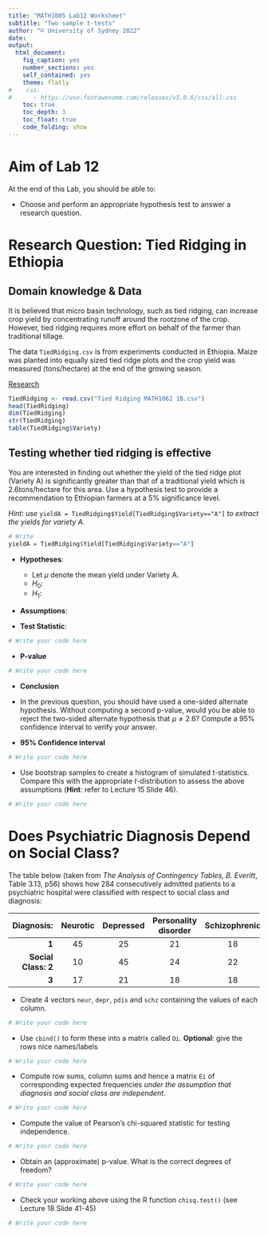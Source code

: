 ```yaml
---
title: "MATH1005 Lab12 Worksheet"
subtitle: "Two sample t-tests"
author: "© University of Sydney 2022"
date: 
output:
  html_document:
    fig_caption: yes
    number_sections: yes
    self_contained: yes
    theme: flatly
#    css: 
#      - https://use.fontawesome.com/releases/v5.0.6/css/all.css
    toc: true
    toc_depth: 3
    toc_float: true
    code_folding: show
---
```


# Aim of Lab 12 {-}

At the end of this Lab, you should be able to:

- Choose and perform an appropriate hypothesis test to answer a research question.

# Research Question: Tied Ridging in Ethiopia 

## Domain knowledge & Data

It is believed that micro basin technology, such as tied ridging, can increase crop yield by concentrating runoff around the rootzone of the crop. However, tied ridging requires more effort on behalf of the farmer than traditional tillage. 

The data `TiedRidging.csv` is from experiments conducted in Ethiopia. Maize was planted into equally sized tied ridge plots and the crop yield was measured (tons/hectare) at the end of the growing season.

<i class="fa fa-link"></i>
[Research](http://agronomyaustraliaproceedings.org/images/sampledata/2012/8249_6_abebe.pdf)

```r
TiedRidging <- read.csv("Tied Ridging MATH1062 1B.csv")
head(TiedRidging)
dim(TiedRidging)
str(TiedRidging)
table(TiedRidging$Variety)
```


## Testing whether tied ridging is effective 

You are interested in finding out whether the yield of the tied ridge plot (Variety A) is significantly greater than that of a traditional yield which is 2.6tons/hectare for this area. Use a hypothesis test to provide a recommendation to Ethiopian farmers at a 5% significance level.

*Hint: use* `yieldA = TiedRidging$Yield[TiedRidging$Variety=="A"]` *to extract the yields for variety A.*

```r
# Write
yieldA = TiedRidging$Yield[TiedRidging$Variety=="A"]
```

- **Hypotheses**: 
  - Let $\mu$ denote the mean yield under Variety A.
  - $H_0$: 
  - $H_1$: 
  
- **Assumptions**:

- **Test Statistic**: 
```r
# Write your code here
```

- **P-value**
```R
# Write your code here
```
- **Conclusion**

- In the previous question, you should have used a one-sided alternate hypothesis. Without computing a second p-value, would you be able to reject the two-sided alternate hypothesis that $\mu \neq 2.6$? Compute a 95% confidence interval to verify your answer.

- **95% Confidence interval**
```r
# Write your code here
```

- Use bootstrap samples to create a histogram of simulated t-statistics. Compare this with the appropriate $t$-distribution to assess the above assumptions (**Hint**: refer to Lecture 15 Slide 46).

```r
# Write your code here
```

# Does Psychiatric Diagnosis Depend on Social Class?

The table below (taken from *The Analysis of Contingency Tables, B. Everitt*, Table 3.13, p56) shows how 284 consecutively admitted patients to a psychiatric hospital were classified with respect to social class and diagnosis:

| Diagnosis: | Neurotic | Depressed | Personality disorder | Schizophrenic |
|----------:|:--------:|:---------:|:--------------------:|:-------------:|
|                  **1** | 45 | 25 | 21 | 18 |
| **Social Class:** **2** | 10 | 45 | 24 | 22 |
|                  **3** | 17 | 21 | 18 | 18 |

- Create 4 vectors `neur`, `depr`, `pdis` and `schz` containing the values of each column.
```r
# Write your code here
```
- Use `cbind()` to form these into a matrix called `Oi`. **Optional**: give the rows nice names/labels

```r
# Write your code here
```
- Compute row sums, column sums and hence a matrix `Ei` of corresponding expected frequencies *under the assumption that diagnosis and social class are independent*.
```r
# Write your code here
```

- Compute the value of Pearson's chi-squared statistic for testing independence.
```r
# Write your code here
```
- Obtain an (approximate) p-value. What is the correct degrees of freedom?

```r
# Write your code here
```

- Check your working above using the R function `chisq.test()` (see Lecture 18 Slide 41-45)
```r
# Write your code here
```


